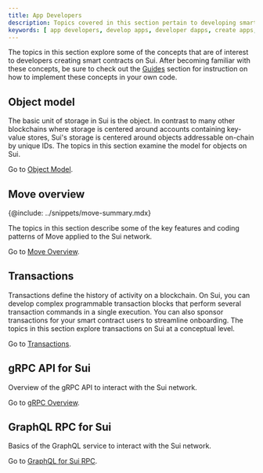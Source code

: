 ```yaml
---
title: App Developers
description: Topics covered in this section pertain to developing smart contracts on Sui.
keywords: [ app developers, develop apps, developer dapps, create apps, create dapps ]
---
```


The topics in this section explore some of the concepts that are of interest to developers creating smart contracts on Sui. After becoming familiar with these concepts, be sure to check out the [Guides](../guides.mdx) section for instruction on how to implement these concepts in your own code. 

## Object model

The basic unit of storage in Sui is the object. In contrast to many other blockchains where storage is centered around accounts containing key-value stores, Sui's storage is centered around objects addressable on-chain by unique IDs. The topics in this section examine the model for objects on Sui.

Go to [Object Model](./object-model.mdx).

## Move overview

{@include: ../snippets/move-summary.mdx}

The topics in this section describe some of the key features and coding patterns of Move applied to the Sui network. 

Go to [Move Overview](./sui-move-concepts.mdx).

## Transactions

Transactions define the history of activity on a blockchain. On Sui, you can develop complex programmable transaction blocks that perform several transaction commands in a single execution. You can also sponsor transactions for your smart contract users to streamline onboarding. The topics in this section explore transactions on Sui at a conceptual level.  

Go to [Transactions](./transactions.mdx).

## gRPC API for Sui

Overview of the gRPC API to interact with the Sui network.

Go to [gRPC Overview](./grpc-overview.mdx).

## GraphQL RPC for Sui

Basics of the GraphQL service to interact with the Sui network.

Go to [GraphQL for Sui RPC](./graphql-rpc.mdx).